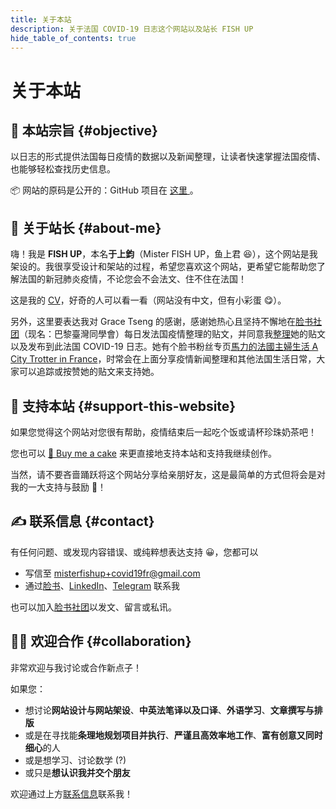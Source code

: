 ```yaml
---
title: 关于本站
description: 关于法国 COVID-19 日志这个网站以及站长 FISH UP
hide_table_of_contents: true
---
```


<h1 className="pages--h1">关于本站</h1>

## 🎯 本站宗旨 {#objective}

以日志的形式提供法国每日疫情的数据以及新闻整理，让读者快速掌握法国疫情、也能够轻松查找历史信息。

<div className="comment--translc_gray">
  📦 网站的原码是公开的：GitHub 项目在
  <a href="https://github.com/MisterFISHUP/covid-19-in-france" title="前往 GitHub 项目">
    这里
  </a>。
</div>

## 🌱 关于站长 {#about-me}

嗨！我是 **FISH UP**，本名**于上鈞**（Mister FISH UP，鱼上君 😆），这个网站是我架设的。我很享受设计和架站的过程，希望您喜欢这个网站，更希望它能帮助您了解法国的新冠肺炎疫情，不论您会不会法文、住不住在法国！

这是我的 [CV](https://cv.misterfishup.com/)，好奇的人可以看一看（网站没有中文，但有小彩蛋 😋）。

另外，这里要表达我对 Grace Tseng 的感谢，感谢她热心且坚持不懈地在[脸书社团](https://www.facebook.com/groups/279746385504501)（现名：巴黎臺灣同學會）每日发法国疫情整理的贴文，并同意我[整理](/digest/content-and-format-specification)她的贴文以及发布到此法国 COVID-19 日志。她有个脸书粉丝专页[馬力的法國主婦生活 A City Trotter in France](https://www.facebook.com/citytrotterfrance)，时常会在上面分享疫情新闻整理和其他法国生活日常，大家可以追踪或按赞她的贴文来支持她。

## 🤗 支持本站 {#support-this-website}

如果您觉得这个网站对您很有帮助，疫情结束后一起吃个饭或请杯珍珠奶茶吧！

您也可以 [🍰 Buy me a cake](https://www.buymeacoffee.com/misterfishup) 来更直接地支持本站和支持我继续创作。

当然，请不要吝啬踊跃将这个网站分享给亲朋好友，这是最简单的方式但将会是对我的一大支持与鼓励 💪！

## ✍️ 联系信息 {#contact}

有任何问题、或发现内容错误、或纯粹想表达支持 😀，您都可以

- 写信至 [misterfishup+covid19fr@gmail.com](mailto:misterfishup+covid19fr@gmail.com)
- 通过[脸书](https://www.facebook.com/profile.php?id=100000697055529)、[LinkedIn](https://www.linkedin.com/in/shang-chun-yu/)、[Telegram](https://t.me/fish_up) 联系我

也可以加入[脸书社团](https://www.facebook.com/groups/279746385504501 "巴黎臺灣同學會")以发文、留言或私讯。

## 👋🏼 欢迎合作 {#collaboration}

非常欢迎与我讨论或合作新点子！

如果您：

- 想讨论**网站设计与网站架设**、**中英法笔译以及口译**、**外语学习**、**文章撰写与排版**
- 或是在寻找能**条理地规划项目并执行**、**严谨且高效率地工作**、**富有创意又同时细心**的人
- 或是想学习、讨论数学 (?)
- 或只是**想认识我并交个朋友**

欢迎通过上方[联系信息](#contact)联系我！
